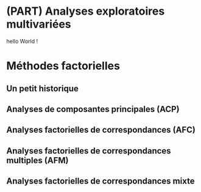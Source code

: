 # (PART) Analyses exploratoires multivariées{-} 

hello World !
 
# Méthodes factorielles {#chap12}

## Un petit historique {#sect121}

## Analyses de composantes principales (ACP) {#sect122}

## Analyses factorielles de correspondances (AFC)  {#sect123}

## Analyses factorielles de correspondances multiples (AFM)  {#sect124}

## Analyses factorielles de correspondances mixte  {#sect125}
